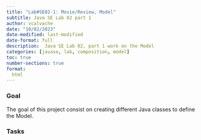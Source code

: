 ```yaml
---
title: "Lab#SE02-1: Movie/Review, Model"
subtitle: Java SE Lab 02 part 1
author: vcalvache
date: "10/02/2023"
date-modified: last-modified
date-format: full
description:  Java SE Lab 02, part 1 work on the Model
categories: [javase, lab, composition, model]
toc: true
number-sections: true
format:
  html
---
```


### Goal

The goal of this project consist on creating different Java classes to define the Model.

### Tasks

